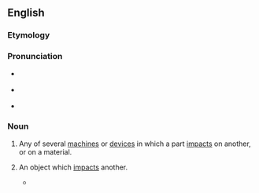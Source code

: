 ==English==

===Etymology===
{{suffix|en|impact|or}}

===Pronunciation===
* {{a|GA}} {{IPA|en|/ɪmˈpæktɚ/}}
* {{a|RP}} {{IPA|en|/ɪmˈpæktə/}}
* {{rhymes|en|æktə(ɹ)}}

===Noun===
{{en-noun}}

# Any of several [[machine]]s or [[device]]s in which a part [[impact]]s on another, or on a material.
#: {{ux|en|cascade '''impactor'''|q1=particle measurement device}}
# An object which [[impact]]s another.
#: {{syn|en|impactite}}
#* {{quote-journal|en|author=Becky Ferreira|title=Where Did the Dinosaur-Killing Impactor Come From?|work=The New York Times|date=2021-02-15|url=https://www.nytimes.com/2021/02/15/science/dinosaur-extinction-kt-comet-asteroid.html|issn=0362-4331|passage=Although Dr. Bottke remains unconvinced that the '''impactor''' had a cometary origin, he noted that the asteroid explanation also raised many exciting and unresolved questions.}}